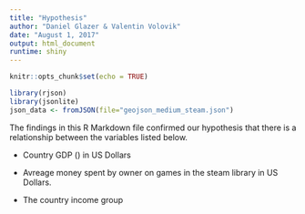 ```yaml
---
title: "Hypothesis"
author: "Daniel Glazer & Valentin Volovik"
date: "August 1, 2017"
output: html_document
runtime: shiny
---
```


```r
knitr::opts_chunk$set(echo = TRUE)

```


```r
library(rjson)
library(jsonlite)
json_data <- fromJSON(file="geojson_medium_steam.json")
```


The findings in this R Markdown file confirmed our hypothesis that there is a relationship between the variables listed below.

- Country GDP () in US Dollars

- Avreage money spent by owner on games in the steam library in US Dollars. 

- The country income group



```r

```